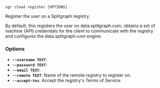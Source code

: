 
```sgr cloud register [OPTIONS] ```

Register the user on a Splitgraph registry.

By default, this registers the user on data.splitgraph.com,
obtains a set of machine (API) credentials for the client to communicate
with the registry and configures the data.splitgraph.com engine.

### Options

  * **`--username TEXT`**: 
  * **`--password TEXT`**: 
  * **`--email TEXT`**: 
  * **`--remote TEXT`**: Name of the remote registry to register on.
  * **`--accept-tos`**: Accept the registry's Terms of Service
